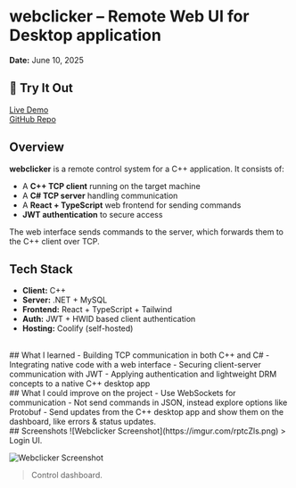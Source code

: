 #  webclicker – Remote Web UI for Desktop application  
**Date:** June 10, 2025

## 🔗 Try It Out  
[ Live Demo](https://cure.hajder.app/#/)  
[ GitHub Repo](https://github.com/hajduty/webclicker)

##  Overview  
**webclicker** is a remote control system for a C++ application. It consists of:

- A **C++ TCP client** running on the target machine  
- A **C# TCP server** handling communication  
- A **React + TypeScript** web frontend for sending commands  
- **JWT authentication** to secure access

The web interface sends commands to the server, which forwards them to the C++ client over TCP.

##  Tech Stack  
- **Client:** C++  
- **Server:** .NET + MySQL
- **Frontend:** React + TypeScript  + Tailwind
- **Auth:** JWT + HWID based client authentication
- **Hosting:** Coolify (self-hosted)
<br/>
##  What I learned  
- Building TCP communication in both C++ and C#  
- Integrating native code with a web interface
- Securing client-server communication with JWT
- Applying authentication and lightweight DRM concepts to a native C++ desktop app
<br/>
##  What I could improve on the project
- Use WebSockets for communication
- Not send commands in JSON, instead explore options like Protobuf
- Send updates from the C++ desktop app and show them on the dashboard, like errors & status updates.
<br/>
##  Screenshots
![Webclicker Screenshot](https://imgur.com/rptcZls.png)
> Login UI.

![Webclicker Screenshot](https://imgur.com/fChUpt8.png)
> Control dashboard.